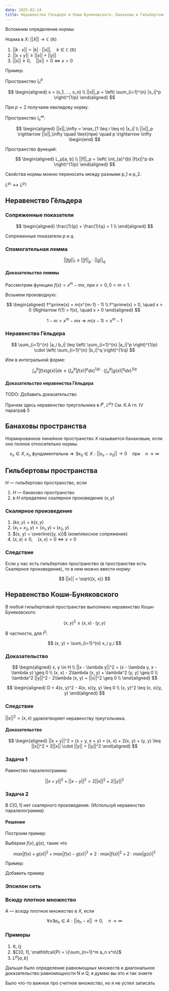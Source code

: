 ```yaml
---
date: 2025-02-14
title: Неравенства Гельдера и Коши-Буняковского. Банаховы и Гильбертовы пространства
---
```


Вспомним определение нормы:

Норма в $X$: $||X|| \rightarrow \mathbb{C}\ (\mathbb{R})$

1.  $||k\cdot x|| = |k|\cdot ||x||, \quad k \in \mathbb{C}\ (\mathbb{R})$
2.  $|| x + y || \leq ||x|| + ||y||$
3.  $||x|| \geq 0, \quad ||x|| = 0 \Leftrightarrow x = 0$

Пример.

Пространство $l_n^p$

$$
\begin{aligned}
x = (x_1, ..., x_n) \\
||x||_p = \left( \sum_{i=1}^{n} |x_i|^p \right)^{1/p}
\end{aligned}
$$

При $p = 2$ получаем евклидову норму.

Пространство $l_n^\infty$:

$$
\begin{aligned}
||x||_\infty = \max_{1 \leq i \leq n} |x_i| \\
||x||_p \rightarrow ||x||_\infty \quad \text{при} \quad p \rightarrow \infty
\begin{end}
$$

Пространство функций:

$$
\begin{aligned}
L_p[a, b] \\
||f||_p = \left( \int_{a}^{b} |f(x)|^p dx \right)^{1/p}
\end{aligned}
$$

Свойства нормы можно переносить между разными p_1 и p_2.

$L^{p_1} \leftrightarrow L^{p_2}$

## Неравенство Гёльдера

### Сопряженные показатели
$$
\begin{aligned}
\frac{1}{p} + \frac{1}{q} = 1 \\
\end{aligned}
$$

Сопряженные показатели $p$ и $q$.

### Спомогательная лемма

$$
||fg||_1 \leq ||f||_p \cdot ||g||_q
$$

#### Доказательство леммы

Рассмотрим функцию $f(x) = x^m - mx$, при $x > 0, 0 <m <1$.

Возьмем производную:

$$
\begin{aligned}
f^\prime(x) = m(x^{m-1} - 1) \\
f^\prime(x) > 0, \quad x > 0 \Rightarrow
f(1) > f(x), \quad x > 0
\end{aligned}
$$

$$
1- m > x^m - mx \Rightarrow m(x-1) < x^m - 1
$$


### Неравенство Гёльдера

$$
\sum_{i=1}^{n} |a_i b_i| \leq \left( \sum_{i=1}^{n} |a_i|^p \right)^{1/p} \cdot \left( \sum_{i=1}^{n} |b_i|^q \right)^{1/q}
$$

Или в интегральной форме:

$$
\int_{a}^{b} |f(x)g(x)| dx \leq \left( \int_{a}^{b} |f(x)|^p dx \right)^{1/p} \cdot \left( \int_{a}^{b} |g(x)|^q dx \right)^{1/q}
$$

#### Доказательство неравенства Гёльдера

::: {.callout-warning}
TODO: Добавить доказательство
:::

::: {.callout-tip}
Причем здесь неравенство треугольника в $l^p$, $L^p$? См. К.А гл. IV параграф 5
:::

## Банаховы пространства

Нормированное линейное пространство $X$ называется банаховым, если оно полное относительно нормы.

$$
x_n \in X, {x_n} \text{ фундаментальна} \Rightarrow \exists x_0 \in X: ||x_n - x_0|| \rightarrow 0 \quad \text{при} \quad n \rightarrow \infty
$$

## Гильбертовы пространства

$H$ — гильбертово пространство, если

1.  $H$ — банахово пространство
2.  в $H$ определено скалярное произведение $(x, y)$

### Скалярное произведение

1. $(kx, y) = k(x, y)$
2. $(x_1 + x_2, y) = (x_1, y) + (x_2, y)$
3. $(x, y) = \overline{(y, x)}$ (комплексное сопряжение)
4. $(x, x) \geq 0, \quad (x, x) = 0 \Leftrightarrow x = 0$

### Следствие

Если у нас есть гильбертово пространство (в пространстве есть Скалярное произведение), то в нем можно ввести норму:

$$
||x|| = \sqrt{(x, x)}
$$

## Неравенство Коши-Буняковского

В любой гильбертовой пространстве выполнено неравенство Коши-Буняковского:

$$
(x, y)^2 \leq (x, x) \cdot (y, y)
$$ 

В частности, для $l^2$:

$$
(x, y) = \sum_{i=1}^{n} x_i y_i
$$

### Доказательство

$$
\begin{aligned}
x, y \in H \\
||x - \lambda y||^2 = (x - \lambda y, x - \lambda y) \geq 0 \\
(x, x) - 2\lambda (x, y) + \lambda^2 (y, y) \geq 0 \\
\lambda^2 ||y||^2 - 2\lambda (x, y) + ||x||^2 \geq 0 \\
\end{aligned}
$$

$$
\begin{aligned}
D = 4(x, y)^2 - 4(x, x)(y, y) \leq 0 \\
(x, y)^2 \leq (x, x)(y, y)
\end{aligned}
$$

### Следствие

$||x||^2 = (x, x)$ удовлетворяет неравенству треугольника.

#### Доказательство

$$
\begin{aligned}
||x + y||^2 = (x + y, x + y) = (x, x) + 2(x, y) + (y, y) \leq ||x||^2 + 2||x|| \cdot ||y|| + ||y||^2
\end{aligned}
$$

### Задача 1

Равенство паралелограмма:

$$
||x + y||^2 + ||x - y||^2 = 2||x||^2 + 2||y||^2
$$

### Задача 2

В $C[0, 1]$ нет скалярного произведения. (Используй неравенство паралелограмма)

#### Решение

Построим пример:

Выберем $f(x), g(x)$, такие что

$$
max |f(x) + g(x)| ^ 2 + max |f(x) - g(x)| ^ 2 \neq 2 \cdot max |f(x)|^2 + 2 \cdot max |g(x)|^2
$$

Пример:

::: {.callout-warning}
Добавить пример
:::

### Эпсилон сеть

### Всюду плотное множество

$A$ — всюду плотное множество в $X$, если

$$
\forall x \exists a_n \in A: ||a_n - x|| \rightarrow 0, \quad n \rightarrow \infty
$$

### Примеры

1. $\mathbb{R}, \mathbb{Q}$
2. $C[0, 1], \mathbfcal{P} = \{\sum_{n=1}^m a_n x^n\}$
3. $L^p[a, b]$

::: {.callout-info}
 Дальше было определение равномощных множеств и диагональное доказательство равномощности N и Q, я думаю вы это и так знаете
:::

::: {.callout-warning}
Было что-то важное про счетное множество, но я не успел записать
:::
